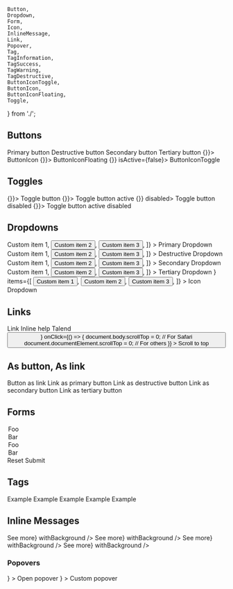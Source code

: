 	Button,
	Dropdown,
	Form,
	Icon,
	InlineMessage,
	Link,
	Popover,
	Tag,
	TagInformation,
	TagSuccess,
	TagWarning,
	TagDestructive,
	ButtonIconToggle,
	ButtonIcon,
	ButtonIconFloating,
	Toggle,
} from './';

<Meta title="Component catalog" />

## Buttons

<Canvas>
	<Story name="Buttons">
		<Button.Primary icon="talend-datagrid">Primary button</Button.Primary>
		<Button.Destructive icon="talend-datagrid">Destructive button</Button.Destructive>
		<Button.Secondary icon="talend-datagrid">Secondary button</Button.Secondary>
		<Button.Tertiary icon="talend-datagrid">Tertiary button</Button.Tertiary>
	</Story>
</Canvas>

<Canvas>
	<Story name="ButtonIcon">
		<ButtonIcon icon="talend-datagrid" onClick={() => {}}>
			ButtonIcon
		</ButtonIcon>
		<ButtonIconFloating icon="talend-datagrid" onClick={() => {}}>
			ButtonIconFloating
		</ButtonIconFloating>
		<ButtonIconToggle icon="talend-datagrid" onClick={() => {}} isActive={false}>
			ButtonIconToggle
		</ButtonIconToggle>
	</Story>
</Canvas>

## Toggles

<Canvas>
	<Story name="Toggles">
		<Toggle icon="talend-datagrid" isActive={false} onClick={() => {}}>
			Toggle button
		</Toggle>
		<Toggle icon="talend-datagrid" isActive={true} onClick={() => {}}>
			Toggle button active
		</Toggle>
		<Toggle icon="talend-datagrid" isActive={false} onClick={() => {}} disabled>
			Toggle button disabled
		</Toggle>
		<Toggle icon="talend-datagrid" isActive disabled onClick={() => {}}>
			Toggle button active disabled
		</Toggle>
	</Story>
</Canvas>

## Dropdowns

<Canvas>
	<Story name="Dropdowns" height="20rem">
		<Dropdown
			as={Button.Primary}
			aria-label="Custom menu"
			icon="talend-datagrid"
			items={[
				<button>Custom item 1</button>,
				<button>Custom item 2</button>,
				<button>Custom item 3</button>,
			]}
		>
			Primary Dropdown
		</Dropdown>
		<Dropdown
			as={Button.Destructive}
			aria-label="Custom menu"
			icon="talend-datagrid"
			items={[
				<button>Custom item 1</button>,
				<button>Custom item 2</button>,
				<button>Custom item 3</button>,
			]}
		>
			Destructive Dropdown
		</Dropdown>
		<Dropdown
			as={Button.Secondary}
			aria-label="Custom menu"
			icon="talend-datagrid"
			items={[
				<button>Custom item 1</button>,
				<button>Custom item 2</button>,
				<button>Custom item 3</button>,
			]}
		>
			Secondary Dropdown
		</Dropdown>
		<Dropdown
			as={Button.Tertiary}
			aria-label="Custom menu"
			icon="talend-datagrid"
			items={[
				<button>Custom item 1</button>,
				<button>Custom item 2</button>,
				<button>Custom item 3</button>,
			]}
		>
			Tertiary Dropdown
		</Dropdown>
		<Dropdown
			as={Button.Icon}
			aria-label="Custom menu"
			icon={<Icon name="talend-ellipsis" transform="rotate-90" />}
			items={[
				<button>Custom item 1</button>,
				<button>Custom item 2</button>,
				<button>Custom item 3</button>,
			]}
		>
			Icon Dropdown
		</Dropdown>
	</Story>
</Canvas>

## Links

<Canvas>
	<Story name="Links">
		<Link href="#">Link</Link>
		<Link href="#" iconBefore="talend-info-circle">
			Inline help
		</Link>
		<Link href="https://www.talend.com">Talend</Link>
		<Button
			as={Link}
			iconBefore={<Icon name="talend-arrow-left" transform="rotate-90" />}
			onClick={() => {
				document.body.scrollTop = 0; // For Safari
				document.documentElement.scrollTop = 0; // For others
			}}
		>
			Scroll to top
		</Button>
	</Story>
</Canvas>

## As button, As link

<Canvas>
	<Story name="As">
		<Link as="button">Button as link</Link>
		<Button.Primary as="a" href="#">
			Link as primary button
		</Button.Primary>
		<Button.Destructive as="a" href="#">
			Link as destructive button
		</Button.Destructive>
		<Button.Secondary as="a" href="#">
			Link as secondary button
		</Button.Secondary>
		<Button.Tertiary as="a" href="#">
			Link as tertiary button
		</Button.Tertiary>
	</Story>
</Canvas>

## Forms

<Canvas>
	<Story name="Forms">
		<Form>
			<Form.Fieldset legend="Form fields">
				<Form.Text label="Input" />
				<Form.FieldGroup label="Amount" prefix="$" suffix=".00">
					<Form.Number label="Amount without decimal" min="1" step="1" />
				</Form.FieldGroup>
				<Form.File label="File" />
				<Form.Password label="Password" />
				<Form.Datalist label="Datalist" values={['foo', 'bar']} />
				<Form.Search label="Search" />
				<Form.Textarea label="Textarea" />
				<Form.Select label="Select">
					<option selected>Foo</option>
					<option>Bar</option>
				</Form.Select>
				<Form.Select label="Select multiple" multiple>
					<option selected>Foo</option>
					<option selected>Bar</option>
				</Form.Select>
				<Form.Checkbox label="Checkbox" checked />
				<Form.Radio label="Radio" checked />
				<Form.Switch label="Switch" checked />
			</Form.Fieldset>
			<Form.Buttons>
				<Button.Secondary type="reset">Reset</Button.Secondary>
				<Button.Primary type="submit">Submit</Button.Primary>
			</Form.Buttons>
		</Form>
	</Story>
</Canvas>

## Tags

<Canvas>
	<Story name="Tags">
		<Tag>Example</Tag>
		<TagInformation>Example</TagInformation>
		<TagSuccess>Example</TagSuccess>
		<TagWarning>Example</TagWarning>
		<TagDestructive>Example</TagDestructive>
	</Story>
</Canvas>

## Inline Messages

<Canvas>
	<Story name="InlineMessages">
		<InlineMessage.Information
			title={'Lorem ipsum'}
			description={
				'dolor sit amet, consectetur adipiscing elit. Integer gravida orci lacus, vel convallis enim posuere ac.'
			}
			link={<Link href={'#'}>See more</Link>}
			withBackground
		/>
		<InlineMessage.Success
			title={'Lorem ipsum'}
			description={
				'dolor sit amet, consectetur adipiscing elit. Integer gravida orci lacus, vel convallis enim posuere ac.'
			}
			link={<Link href={'#'}>See more</Link>}
			withBackground
		/>
		<InlineMessage.Warning
			title={'Lorem ipsum'}
			description={
				'dolor sit amet, consectetur adipiscing elit. Integer gravida orci lacus, vel convallis enim posuere ac.'
			}
			link={<Link href={'#'}>See more</Link>}
			withBackground
		/>
		<InlineMessage.Destructive
			title={'Lorem ipsum'}
			description={
				'dolor sit amet, consectetur adipiscing elit. Integer gravida orci lacus, vel convallis enim posuere ac.'
			}
			link={<Link href={'#'}>See more</Link>}
			withBackground
		/>
	</Story>
</Canvas>

### Popovers

<Canvas>
	<Story name="Popovers" height="10rem">
		<Popover
			aria-label="Custom popover"
			disclosure={
				<Button.Icon
					icon={
						<Icon
							name="talend-question-circle
"
						/>
					}
				>
					Open popover
				</Button.Icon>
			}
		>
			Custom popover
		</Popover>
	</Story>
</Canvas>
